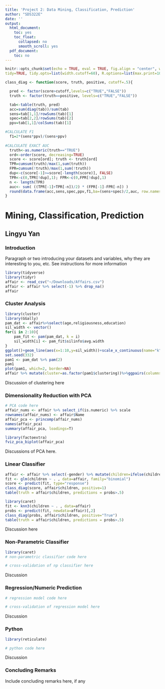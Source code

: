```yaml
---
title: 'Project 2: Data Mining, Classification, Prediction'
author: "SDS322E"
date: ''
output:
  html_document:
    toc: yes
    toc_float:
      collapsed: no
      smooth_scroll: yes
  pdf_document:
    toc: no
---
```


```r
knitr::opts_chunk$set(echo = TRUE, eval = TRUE, fig.align = "center", warning = F, message = F,
tidy=TRUE, tidy.opts=list(width.cutoff=60), R.options=list(max.print=100))

class_diag <- function(score, truth, positive, cutoff=.5){

  pred <- factor(score>cutoff,levels=c("TRUE","FALSE"))
  truth <- factor(truth==positive, levels=c("TRUE","FALSE"))

  tab<-table(truth, pred)
  acc=sum(diag(tab))/sum(tab)
  sens=tab[1,1]/rowSums(tab)[1]
  spec=tab[2,2]/rowSums(tab)[2]
  ppv=tab[1,1]/colSums(tab)[1]

#CALCULATE F1
  f1=2*(sens*ppv)/(sens+ppv)
  
#CALCULATE EXACT AUC
  truth<-as.numeric(truth=="TRUE")
  ord<-order(score, decreasing=TRUE)
  score <- score[ord]; truth <- truth[ord]
  TPR=cumsum(truth)/max(1,sum(truth))
  FPR=cumsum(!truth)/max(1,sum(!truth))
  dup<-c(score[-1]>=score[-length(score)], FALSE)
  TPR<-c(0,TPR[!dup],1); FPR<-c(0,FPR[!dup],1)
  n <- length(TPR)
  auc<- sum( ((TPR[-1]+TPR[-n])/2) * (FPR[-1]-FPR[-n]) )
  round(data.frame(acc,sens,spec,ppv,f1,ba=(sens+spec)/2,auc, row.names = "Metrics"),4)
}
```

# Mining, Classification, Prediction

## Lingyu Yan

### Introduction 

Paragraph or two introducing your datasets and variables, why they are interesting to you, etc. See instructions for more information

```R
library(tidyverse)
library(tidyr)
affair <- read_csv("~/Downloads/Affairs.csv")
affair <- affair %>% select(-1) %>% drop_na()
affair
```

### Cluster Analysis

```R
library(cluster)
library(GGally)
pam_dat <- affair%>%select(age,religiousness,education)
sil_width <- vector()
for(i in 2:10){  
    pam_fit <- pam(pam_dat, k = i)  
    sil_width[i] <- pam_fit$silinfo$avg.width  
}
ggplot()+geom_line(aes(x=1:10,y=sil_width))+scale_x_continuous(name="k",breaks=1:10)
set.seed(332)
pam1 <- pam_dat %>% pam(2)
pam1
plot(pam1, which=2, border=NA)
affair %>% mutate(cluster=as.factor(pam1$clustering))%>%ggpairs(columns=c(3,6,7),aes(color=cluster))
```

Discussion of clustering here
    
    
### Dimensionality Reduction with PCA

```R
# PCA code here
affair_nums <- affair %>% select_if(is.numeric) %>% scale
rownames(affair_nums) <- affair$Name
affair_pca <- princomp(affair_nums)
names(affair_pca)
summary(affair_pca, loadings=T)

library(factoextra)
fviz_pca_biplot(affair_pca)
```

Discussions of PCA here. 

###  Linear Classifier

```R
affair <- affair %>% select(-gender) %>% mutate(children=ifelse(children=="yes", 1, 0))
fit <- glm(children ~ . , data=affair, family="binomial")
score <- predict(fit, type="response")
class_diag(score, affair$children, positive=1)
table(truth = affair$children, predictions = probs>.5)
```

```R
library(caret)
fit <- knn3(children ~ . , data=affair)
probs <- predict(fit, newdata=affair)[,2]
class_diag(probs, affair$children, positive="True") 
table(truth = affair$children, predictions = probs>.5)
```

Discussion here

### Non-Parametric Classifier

```R
library(caret)
# non-parametric classifier code here
```

```R
# cross-validation of np classifier here
```

Discussion


### Regression/Numeric Prediction

```R
# regression model code here
```

```R
# cross-validation of regression model here
```

Discussion

### Python 

```R
library(reticulate)
```

```python
# python code here
```

Discussion

### Concluding Remarks

Include concluding remarks here, if any




